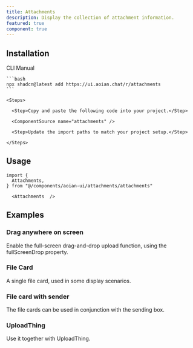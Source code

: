 ```yaml
---
title: Attachments
description: Display the collection of attachment information.
featured: true
component: true
---
```


<ComponentPreview name="attachments-demo" description="A Attachments" />

## Installation

<Tabs defaultValue="cli">

  <TabsList>
    <TabsTrigger value="cli">CLI</TabsTrigger>
    <TabsTrigger value="manual">Manual</TabsTrigger>
  </TabsList>
  <TabsContent value="cli">

    ```bash
    npx shadcn@latest add https://ui.aoian.chat/r/attachments
    ```

  </TabsContent>

  <TabsContent value="manual">

    <Steps>

      <Step>Copy and paste the following code into your project.</Step>

      <ComponentSource name="attachments" />

      <Step>Update the import paths to match your project setup.</Step>

    </Steps>

  </TabsContent>

</Tabs>


## Usage

```tsx
import {
  Attachments,
} from "@/components/aoian-ui/attachments/attachments"
```

```tsx
  <Attachments  />
```

## Examples

### Drag anywhere on screen

Enable the full-screen drag-and-drop upload function, using the fullScreenDrop property.

<ComponentPreview
  name="attachments-full-drop"
  description="Enable the full-screen drag-and-drop upload function, using the fullScreenDrop property."
/>

### File Card

A single file card, used in some display scenarios.

<ComponentPreview
  name="attachments-file-card"
  description="A single file card, used in some display scenarios."
/>

### File card with sender

The file cards can be used in conjunction with the sending box.

<ComponentPreview
  name="attachments-card-sender"
  description="The file cards can be used in conjunction with the sending box."
/>


### UploadThing

Use it together with UploadThing.

<ComponentPreview
  name="attachments-uploadthing-upstash"
  description="Use it together with UploadThing."
/>

